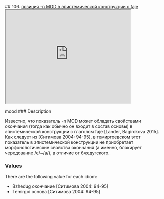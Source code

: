 ## 106. <a href =  'https://agricolamz.github.io/The_Circassian_Isoglosses_Database/106.html'>позиция -n MOD в эпистемической конструкции с faje</a><div class='box'><iframe src='https://agricolamz.github.io/The_Circassian_Isoglosses_Database/106.html' width = '400px' height = '300px'></iframe></div>mood
### Description

Известно, что показатель -n MOD может обладать свойствами окончания (тогда как обычно он входит в состав основы) в эпистемической конструкции с глаголом faje [Lander, Bagirokova 2015]. Как следует из [Ситимова 2004: 94-95], в темиргоевском этот показатель в эпистемической конструкции не приобретает морфонологические свойства окончания (а именно, блокирует чередование /e/~/a/), в отличие от бжедугского.

### Values
There are the following value for each idiom:

* Bzhedug  окончание [Ситимова 2004: 94-95] 
* Temirgoi  основа [Ситимова 2004: 94-95] 

